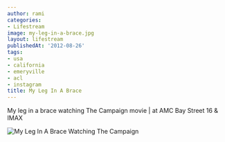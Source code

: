 ```yaml
---
author: rami
categories:
- Lifestream
image: my-leg-in-a-brace.jpg
layout: lifestream
publishedAt: '2012-08-26'
tags:
- usa
- california
- emeryville
- acl
- instagram
title: My Leg In A Brace
---
```


My leg in a brace watching The Campaign movie |  at AMC Bay Street 16 & IMAX

![My Leg In A Brace Watching The Campaign](/assets/images/content/lifestream/my-leg-in-a-brace.jpg)
